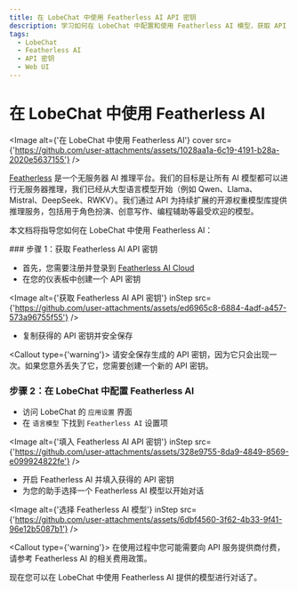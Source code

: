 ```yaml
---
title: 在 LobeChat 中使用 Featherless AI API 密钥
description: 学习如何在 LobeChat 中配置和使用 Featherless AI 模型，获取 API 密钥并开始对话。
tags:
  - LobeChat
  - Featherless AI
  - API 密钥
  - Web UI
---
```


# 在 LobeChat 中使用 Featherless AI

<Image alt={'在 LobeChat 中使用 Featherless AI'} cover src={'https://github.com/user-attachments/assets/1028aa1a-6c19-4191-b28a-2020e5637155'} />

[Featherless](https://featherless.ai/) 是一个无服务器 AI 推理平台。我们的目标是让所有 AI 模型都可以进行无服务器推理，我们已经从大型语言模型开始（例如 Qwen、Llama、Mistral、DeepSeek、RWKV）。我们通过 API 为持续扩展的开源权重模型库提供推理服务，包括用于角色扮演、创意写作、编程辅助等最受欢迎的模型。

本文档将指导您如何在 LobeChat 中使用 Featherless AI：

<Steps>
  ### 步骤 1：获取 Featherless AI API 密钥

  - 首先，您需要注册并登录到 [Featherless AI Cloud](https://featherless.ai/)
  - 在您的仪表板中创建一个 API 密钥

  <Image alt={'获取 Featherless AI API 密钥'} inStep src={'https://github.com/user-attachments/assets/ed6965c8-6884-4adf-a457-573a96755f55'} />

  - 复制获得的 API 密钥并安全保存

  <Callout type={'warning'}>
    请安全保存生成的 API 密钥，因为它只会出现一次。如果您意外丢失了它，您需要创建一个新的 API 密钥。
  </Callout>

  ### 步骤 2：在 LobeChat 中配置 Featherless AI

  - 访问 LobeChat 的 `应用设置` 界面
  - 在 `语言模型` 下找到 `Featherless AI` 设置项

  <Image alt={'填入 Featherless AI API 密钥'} inStep src={'https://github.com/user-attachments/assets/328e9755-8da9-4849-8569-e099924822fe'} />

  - 开启 Featherless AI 并填入获得的 API 密钥
  - 为您的助手选择一个 Featherless AI 模型以开始对话

  <Image alt={'选择 Featherless AI 模型'} inStep src={'https://github.com/user-attachments/assets/6dbf4560-3f62-4b33-9f41-96e12b5087b1'} />

  <Callout type={'warning'}>
    在使用过程中您可能需要向 API 服务提供商付费，请参考 Featherless AI 的相关费用政策。
  </Callout>
</Steps>

现在您可以在 LobeChat 中使用 Featherless AI 提供的模型进行对话了。
